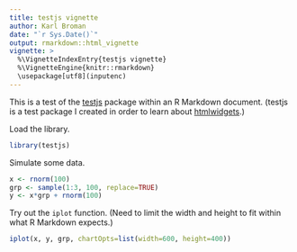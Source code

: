 ```yaml
---
title: testjs vignette
author: Karl Broman
date: "`r Sys.Date()`"
output: rmarkdown::html_vignette
vignette: >
  %\VignetteIndexEntry{testjs vignette}
  %\VignetteEngine{knitr::rmarkdown}
  \usepackage[utf8](inputenc)
---
```


This is a test of the [testjs](https://github.com/kbroman/testjs)
package within an R Markdown document. (testjs is a test package I
created in order to learn about
[htmlwidgets](http://htmlwidgets.org).)

Load the library.

```r
library(testjs)
```

Simulate some data.

```r
x <- rnorm(100)
grp <- sample(1:3, 100, replace=TRUE)
y <- x*grp + rnorm(100)
```

Try out the `iplot` function. (Need to limit the width and height to
fit within what R Markdown expects.)

```r
iplot(x, y, grp, chartOpts=list(width=600, height=400))
```
